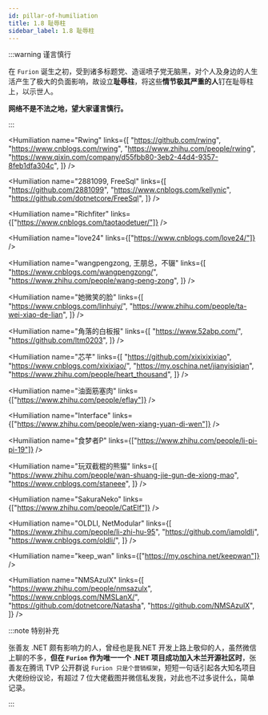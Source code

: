 ```yaml
---
id: pillar-of-humiliation
title: 1.8 耻辱柱
sidebar_label: 1.8 耻辱柱
---
```



:::warning 谨言慎行

在 `Furion` 诞生之初，受到诸多标题党、造谣喷子党无脑黑，对个人及身边的人生活产生了极大的负面影响，故设立**耻辱柱**，将这些**情节极其严重的人**钉在耻辱柱上，以示世人。

**网络不是不法之地，望大家谨言慎行。**

:::

<Humiliation
  name="Rwing"
  links={[
    "https://github.com/rwing",
    "https://www.cnblogs.com/rwing",
    "https://www.zhihu.com/people/rwing",
    "https://www.qixin.com/company/d55fbb80-3eb2-44d4-9357-8feb1dfa304c",
  ]}
/>

<Humiliation
  name="2881099, FreeSql"
  links={[
    "https://github.com/2881099",
    "https://www.cnblogs.com/kellynic",
    "https://github.com/dotnetcore/FreeSql",
  ]}
/>

<Humiliation
  name="Richfiter"
  links={["https://www.cnblogs.com/taotaodetuer/"]}
/>

<Humiliation name="love24" links={["https://www.cnblogs.com/love24/"]} />

<Humiliation
  name="wangpengzong, 王朋总，不辍"
  links={[
    "https://www.cnblogs.com/wangpengzong/",
    "https://www.zhihu.com/people/wang-peng-zong",
  ]}
/>

<Humiliation
  name="她微笑的脸"
  links={[
    "https://www.cnblogs.com/linhuiy/",
    "https://www.zhihu.com/people/ta-wei-xiao-de-lian",
  ]}
/>

<Humiliation
  name="角落的白板报"
  links={[
    "https://www.52abp.com/",
    "https://github.com/ltm0203",
  ]}
/>

<Humiliation
  name="芯芊"
  links={[
    "https://github.com/xixixixixiao",
    "https://www.cnblogs.com/xixixiao/",
    "https://my.oschina.net/jianyisiqian",
    "https://www.zhihu.com/people/heart_thousand",
  ]}
/>

<Humiliation name="油面筋塞肉" links={["https://www.zhihu.com/people/eflay"]} />

<Humiliation
  name="Interface"
  links={["https://www.zhihu.com/people/wen-xiang-yuan-di-wen"]}
/>

<Humiliation
  name="食梦者P"
  links={["https://www.zhihu.com/people/li-pi-pi-19"]}
/>

<Humiliation
  name="玩双截棍的熊猫"
  links={[
    "https://www.zhihu.com/people/wan-shuang-jie-gun-de-xiong-mao",
    "https://www.cnblogs.com/staneee",
  ]}
/>

<Humiliation
  name="SakuraNeko"
  links={["https://www.zhihu.com/people/CatElf"]}
/>

<Humiliation
  name="OLDLI, NetModular"
  links={[
    "https://www.zhihu.com/people/li-zhi-hu-95",
    "https://github.com/iamoldli",
    "https://www.cnblogs.com/oldli/",
  ]}
/>

<Humiliation name="keep_wan" links={["https://my.oschina.net/keepwan"]} />

<Humiliation
  name="NMSAzulX"
  links={[
    "https://www.zhihu.com/people/nmsazulx",
    "https://www.cnblogs.com/NMSLanX/",
    "https://github.com/dotnetcore/Natasha",
    "https://github.com/NMSAzulX",
  ]}
/>

:::note 特别补充

张善友 .NET 颇有影响力的人，曾经也是我.NET 开发上路上敬仰的人，虽然微信上聊的不多，**但在 `Furion` 作为唯一一个 .NET 项目成功加入木兰开源社区时**，张善友在腾讯 TVP 公开群说 `Furion 只是个营销框架`，短短一句话引起各大知名项目大佬纷纷议论，有超过 7 位大佬截图并微信私发我，对此也不过多说什么，简单记录。

:::